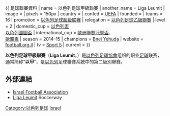 {{unreferenced|time=2018-05-19T01:22:22+00:00}}
{{ 足球聯賽資料
| name                 = 以色列足球甲級聯賽
| another_name         = Liga Leumit
| image                = <!-- 檔案不存在 IPL201112newlogo.png ，可從英文維基百科取得 -->
| pixels               = 150px
| country              = {{ISR}}
| confed               = [[UEFA|UEFA]]
| founded    = {{Start date and age|1955}}
| teams                = 16
| promotion            = [[以色列足球超級联赛|以色列足球超級联赛]]
| relegation           = [[以色列足球乙級聯賽|以色列足球乙級聯賽]]
| level                = 2
| domestic_cup         = [[以色列盃|以色列盃]]<br>[[以色列圖圖盃|以色列圖圖盃]]
| international_cup    = [[歐洲聯賽冠軍盃|歐洲聯賽冠軍盃]]、<br>[[歐足聯歐洲聯賽|歐霸盃]]
| season               = 2014–15
| champions            = [[Bnei_Yehuda_Tel_Aviv_F.C.|Bnei Yehuda]]
| website    = [http://eng.football.org.il/Leagues/Pages/LeagueDetails.aspx?LEAGUE_ID=45 football.org.il]
| tv         = [[Sport_5|Sport 5]]
| current              = 
}}

'''以色列足球甲級聯賽'''（'''Liga Leumit'''，{{lang-he|ליגה לאומית}}）是[[以色列足球協會|以色列足球協會]]组织的职业[[足球|足球]]联赛，通常简称“'''以甲'''”，是[[以色列|以色列]]足球聯賽系統中的第二級別聯賽。

== 外部連結 ==
*[https://web.archive.org/web/20090505194611/http://eng.football.org.il/Pages/default.aspx Israel Football Association]
*[http://www.soccerway.com/national/israel/liga-leumit/ Liga Leumit]{{Wayback|url=http://www.soccerway.com/national/israel/liga-leumit/ |date=20090119090316 }} Soccerway


[[Category:以色列足球|Category:以色列足球]]
[[Category:歐洲各國足球聯賽|Israel]]